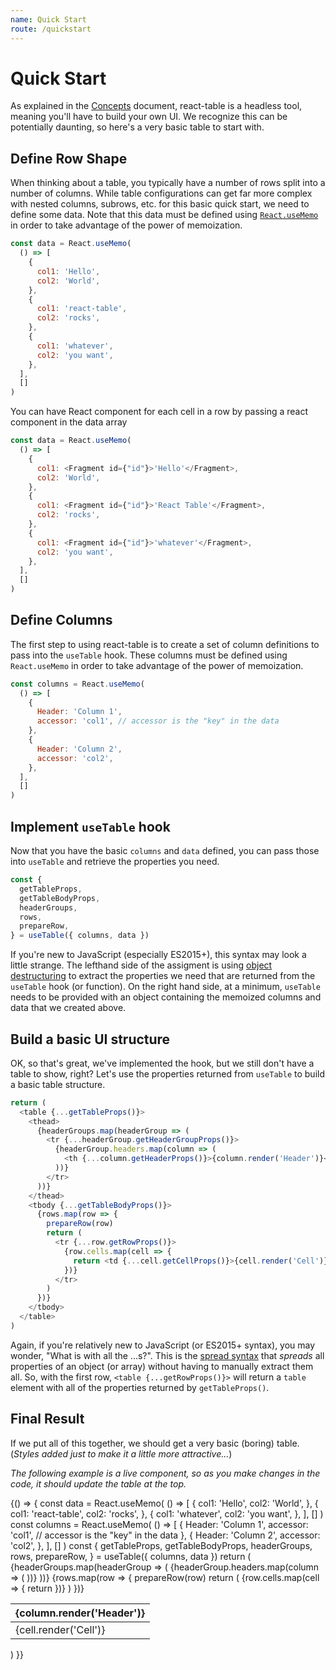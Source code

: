 ```yaml
---
name: Quick Start
route: /quickstart
---
```


# Quick Start

As explained in the [Concepts](./concepts) document, react-table is a headless tool, meaning you'll have to build your own UI. We recognize this can be potentially daunting, so here's a very basic table to start with.

## Define Row Shape

When thinking about a table, you typically have a number of rows split into a number of columns. While table configurations can get far more complex with nested columns, subrows, etc. for this basic quick start, we need to define some data. Note that this data must be defined using [`React.useMemo`](https://reactjs.org/docs/hooks-reference.html#usememo) in order to take advantage of the power of memoization.

```javascript
const data = React.useMemo(
  () => [
    {
      col1: 'Hello',
      col2: 'World',
    },
    {
      col1: 'react-table',
      col2: 'rocks',
    },
    {
      col1: 'whatever',
      col2: 'you want',
    },
  ],
  []
)
```

You can have React component for each cell in a row by passing a react component in the data array

```javascript
const data = React.useMemo(
  () => [
    {
      col1: <Fragment id={"id"}>'Hello'</Fragment>,
      col2: 'World',
    },
    {
      col1: <Fragment id={"id"}>'React Table'</Fragment>,
      col2: 'rocks',
    },
    {
      col1: <Fragment id={"id"}>'whatever'</Fragment>,
      col2: 'you want',
    },
  ],
  []
)
```

## Define Columns

The first step to using react-table is to create a set of column definitions to pass into the `useTable` hook. These columns must be defined using `React.useMemo` in order to take advantage of the power of memoization.

```javascript
const columns = React.useMemo(
  () => [
    {
      Header: 'Column 1',
      accessor: 'col1', // accessor is the "key" in the data
    },
    {
      Header: 'Column 2',
      accessor: 'col2',
    },
  ],
  []
)
```

## Implement `useTable` hook

Now that you have the basic `columns` and `data` defined, you can pass those into `useTable` and retrieve the properties you need.

```javascript
const {
  getTableProps,
  getTableBodyProps,
  headerGroups,
  rows,
  prepareRow,
} = useTable({ columns, data })
```

If you're new to JavaScript (especially ES2015+), this syntax may look a little strange. The lefthand side of the assigment is using [object destructuring](https://developer.mozilla.org/en-US/docs/Web/JavaScript/Reference/Operators/Destructuring_assignment) to extract the properties we need that are returned from the `useTable` hook (or function). On the right hand side, at a minimum, `useTable` needs to be provided with an object containing the memoized columns and data that we created above.

## Build a basic UI structure

OK, so that's great, we've implemented the hook, but we still don't have a table to show, right? Let's use the properties returned from `useTable` to build a basic table structure.

```javascript
return (
  <table {...getTableProps()}>
    <thead>
      {headerGroups.map(headerGroup => (
        <tr {...headerGroup.getHeaderGroupProps()}>
          {headerGroup.headers.map(column => (
            <th {...column.getHeaderProps()}>{column.render('Header')}</th>
          ))}
        </tr>
      ))}
    </thead>
    <tbody {...getTableBodyProps()}>
      {rows.map(row => {
        prepareRow(row)
        return (
          <tr {...row.getRowProps()}>
            {row.cells.map(cell => {
              return <td {...cell.getCellProps()}>{cell.render('Cell')}</td>
            })}
          </tr>
        )
      })}
    </tbody>
  </table>
)
```

Again, if you're relatively new to JavaScript (or ES2015+ syntax), you may wonder, "What is with all the ...s?". This is the [spread syntax](https://developer.mozilla.org/en-US/docs/Web/JavaScript/Reference/Operators/Spread_syntax) that _spreads_ all properties of an object (or array) without having to manually extract them all. So, with the first row, `<table {...getRowProps()}>` will return a `table` element with all of the properties returned by `getTableProps()`.

## Final Result

If we put all of this together, we should get a very basic (boring) table. (_Styles added just to make it a little more attractive..._)

_The following example is a live component, so as you make changes in the code, it should update the table at the top._


<Playground>
  {() => {
    const data = React.useMemo(
      () => [
        {
          col1: 'Hello',
          col2: 'World',
        },
        {
          col1: 'react-table',
          col2: 'rocks',
        },
        {
          col1: 'whatever',
          col2: 'you want',
        },
      ],
      []
    )
    const columns = React.useMemo(
      () => [
        {
          Header: 'Column 1',
          accessor: 'col1', // accessor is the "key" in the data
        },
        {
          Header: 'Column 2',
          accessor: 'col2',
        },
      ],
      []
    )
    const {
      getTableProps,
      getTableBodyProps,
      headerGroups,
      rows,
      prepareRow,
    } = useTable({ columns, data })
    return (
      <table {...getTableProps()} style={{ border: 'solid 1px blue'}}>
        <thead>
          {headerGroups.map(headerGroup => (
            <tr {...headerGroup.getHeaderGroupProps()}>
              {headerGroup.headers.map(column => (
                <th {...column.getHeaderProps()} style={{ borderBottom: 'solid 3px red', background: 'aliceblue', color: 'black', fontWeight: 'bold'}}>{column.render('Header')}</th>
              ))}
            </tr>
          ))}
        </thead>
        <tbody {...getTableBodyProps()}>
          {rows.map(row => {
            prepareRow(row)
            return (
              <tr {...row.getRowProps()}>
                {row.cells.map(cell => {
                  return <td {...cell.getCellProps()} style={{ padding: '10px', border: 'solid 1px gray', background: 'papayawhip'}}>{cell.render('Cell')}</td>
                })}
              </tr>
            )
          })}
        </tbody>
      </table>
    )
  }}
</Playground>
